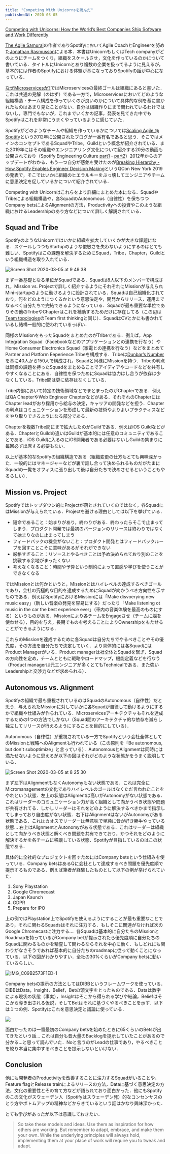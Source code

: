 ```yaml
---
title: "Competing With Unicornsを読んだ"
publishedAt: 2020-03-05
---
```


[Competing with Unicorns: How the World’s Best Companies Ship Software and Work Differently](https://pragprog.com/book/jragile/competing-with-unicorns) 

[The Agile Samurai](https://pragprog.com/book/jtrap/the-agile-samurai)の作者でありSpotifyにおいてAgile CoachとEngineerを努めた[Jonathan Rasmusson](https://twitter.com/jrasmusson)による本．本書はUnicornもしくはTech companyがどのようにチームをつくり，組織をスケールさせ，文化を作っているのかについて書いている．タイトルにUnicornとあり複数の企業を扱ってるように見えるが，基本的には作者のSpotifyにおける体験が基になっておりSpotifyの話が中心になっている．

[なぜMicroservicesか?](https://deeeet.com/writing/2019/05/20/why-microservices/)ではMicroservicesの最終ゴールは組織にあると書いた．これは共通の見解（のはず）である一方で，Microservicesにおいてどのような組織構造・チーム構成を作っていくのが良いのかについて具体的な例を基に書かれたものはあまり見たことがない．自分は組織作りにまで関われているわけではないし，専門でもないが，これまでいくかの記事，発表を見てきた中でもSpotifyはこれを非常にうまくやっているように感じていた．

Spotifyがどのようなチームや組織を作っているかについては[Scaling Agile @ Spotify](https://blog.crisp.se/wp-content/uploads/2012/11/SpotifyScaling.pdf)という2012年に公開されたブログが一番有名であると思う．そこではメインのコンセプトであるSquadやTribe，Guildという概念が紹介されている．また2019年にはその組織やエンジニアリング文化について紹介する20分の動画も公開されており（Spotify Engineering Culture [part1](https://youtu.be/Yvfz4HGtoPc)・[part2](https://youtu.be/vOt4BbWLWQw)）2012年からのアップデートがわかる．もう一つ自分が感銘を受けたのが[Breaking Hierarchy - How Spotify Enables Engineer Decision Making](https://youtu.be/gTXEXcGvnKk)というQCon New York 2019の発表で，そこではいかに組織のヒエラルキーをぶっ壊してエンジニアやチームに意思決定を促しているかについて紹介されている．

Competing with Unicornはこれらをより詳細にまとめた本になる．SquadやTribeによる組織構造や，各SquadのAutonomous（自律性）を保ちつつCompany betsによるAlignmentの方法，Productivityへの投資やこのような組織におけるLeadershipのあり方などについて詳しく解説されている．

## Squad and Tribe

SpotifyのようなUnicornではいかに組織を拡大していくかが大きな課題になる．スケールしつつもStartupのような俊敏さを失わないようにするのはとても難しい．Spotifyはこの課題を解決するためにSquad，Tribe，Chapter，Guildという組織構造を取り入れている．

![Screen Shot 2020-03-05 at 9 49 38](https://user-images.githubusercontent.com/1256183/75936972-f8449080-5ec6-11ea-8344-c67f9fe7b722.png)

まず一番基礎となる単位がSquadである．Squadは8人以下のメンバーで構成され，Mission vs. Projectで詳しく紹介するようにそれぞれにMissionが与えられMini-startupのように動けるように設計されている．Squadは自己組織化されており，何をどのようにつくるかという意思決定や，開発からリリース，運用までなるべく自分たちで完結できるようになっている．Squadが最も重要な単位でありその他のTribeやChapterはこれを補助するためだけに存在してる（この辺は[Team topologies](https://deeeet.com/writing/2020/02/06/team-topologies/)のTeam first thinkingと同じ）．SquadはCVとかにも書かれているし結構一般的に使われているっぽい．

同様のMissionをもったSquadをまとめたのがTribeである．例えば，App Integration Squad（Facebookなどのアプリケーションとの連携を行なう）やHome Consumer Electronics Squad（家電との連携を行なう）などをまとめてPartner and Platform Eeperience Tribeを構成する．Tribeは[Dunbar’s Number](https://en.m.wikipedia.org/wiki/Dunbar%27s_number)を基に40人から150人で構成され，Squadと同様にMissionを持つ．Tribeの利点は同様の課題を持ったSquadをまとめることでアイディアやコードなどを共有しやすくなることにある．自律性を保つためにSquadは協力はし合うが依存は少なくしている，Tribe間は更に依存はなくしている．

Tribe内部において特定の技術領域などでまとまったのがChapterである．例えばQA ChapterやWeb Engineer Chapterなどがある．それぞれのChapterにはChapter leadがおり採用から給与の決定，キャリアの開発などを担う．Chapterの利点はコミュニケーションを形成して最新の技術やよりよいプラクティスなどをやり取りできるようになる部分である．

Chapterを複数Tribe間にまで拡大したのがGuildである．例えばiOS Guildなどがある．ChapterとGuildの違いはGuildが基本的には任意のコミュニティであることである．iOS Guildに入るのにiOS開発者である必要はないしGuildの集まりに毎回必ず出席する必要もない．

以上が基本的なSpotifyの組織構造である（組織変更の仕方もとても興味深かった．一般的にはマネージャーなどが裏で話し合って決められるものだがたまにSquadの一覧をオフィスに張り出して後は自分たちで決めさせるということもやるらしい）．

## Mission vs. Project

Spotifyではトップダウン的にProjectが落とされていくのではなく，各SquadにはMissionが与えられている．Projectを避ける理由としては以下を挙げている．

- 短命であること：始まりがあり，終わりがある．終わったらそこで止まってしまう．プロダクト開発では最初のバージョンのリリースは終わりではなくて始まりなのに止まってしまう
- フィードバックの機会がないこと：プロダクト開発とはフィードバックループを回すことこそに意味があるがそれができない
- 厳格すぎること：リソースとやるべきことは予め決められており別のことを挑戦する余地がまったくない
- 考えなくなること：時間や予算という制約によって直感や学びを使うことができなくなる

ではMissionとは何かというと，Missionとはハイレベルの達成するべきゴールであり，会社の究極的な目的を達成するためにSquadが向かうべき方向性を示すものである．例えばSpotifyにおけるMissionには「Make disvoerying new music easy」（新しい音楽の発見を容易にする）だったり「Make listening ot music in the car the best experiece ever」（車内の音楽体験を最高のものにする）というものがある．Missionにより各チームをEngageさせ（チームに脳を使わせる），目的を与え，長期でものを考えることによりOwnershipをもたせることができるようになる．

これらのMissionを達成するために各Squadは自分たちでやるべきことやその優先度，その方法を自分たちで決定していく．より具体的には各SquadにはProduct Managerがいる．Product managerは社全体とSquadを繋ぎ，Squadの方向性を定め，チームとともに戦略やロードマップ，機能定義などを行なう（Product managerは元エンジニアが多くとてもTechnicalである．また強いLeadershipと交渉力などが求められる）．

## Autonomous vs. Alignment

Spotifyの組織で最も重視されているのはSquadのAutonomous（自律性）だと思う．与えられたMissionに対していかに各Squadが自律して動けるようにするかで組織や仕組みが作られている．Microservicesアーキテクチャもそれを達成するための1つの方法でしかない（Squad間のアーキテクチャ的な依存を減らし独立してリリースが行えるようにすることを目的にしている）．

Autonomous（自律性）が重視されている一方でSpotifyという会社全体としてのMissionと戦略へのAligmentも行われている（この原則を「Be autonomous, but don't suboptimize」と言っている）．AutonomousとAlignmentは同時には満たせないように思えるが以下の図はそれがどのような状態かをうまく説明している．

![Screen Shot 2020-03-05 at 8 25 30](https://user-images.githubusercontent.com/1256183/75933846-4d2fd900-5ebe-11ea-936f-05bf7bfed87b.png)

まず左下はAlignmentもなくAutonomyもない状態である．これは完全にMicromanagementの文化でありハイレベルのゴールはなくただ言われたことをやれという状態．左上の状態はAligmentは高いがAutonomyがない状態である．これはリーダーのコミュニケーション力が高く組織として向かうべき状態や問題が共有されてる．しかしリーダーはそれをどのように解決するべきかまで指示してしまっており自由度がない状態．右下はAlignmentはないがAutonomyがある状態である．これはカオスでリーダーは無意味で単純に皆が好き勝手やっている状態... 右上はAlignmentとAutonomyがある状態である．これはリーダーは組織として向かうべき状態と解くべき問題を共有できており，かつそれをどのように解決するかを各チームに移譲している状態．Spotifyが目指しているのはこの状態である．

具体的に全社的なプロジェクトを回すためにはCompany betsという仕組みを使っている．Company betsはあるQに会社として達成するべき問題を優先度順で提示するものである．例えば筆者が経験したものとして以下の例が挙げられていた．

1. Sony Playstation
2. Google Chromecast
3. Japan Kaunch
4. GDPR
5. Prepare for IPO

上の例ではPlaystation上でSpotifyを使えるようにすることが最も重要なことであり，それに関わるSquadsはそれに注力する．もしそこに関連がなければ次のGoogle Chromecastに注力する..．各Squadは基本的に自分たちのMissionとRoadmapを持っているがCompany betが提示されたら優先度順に自分たちのSquadに関わるものかを精査して関わるならそれを中心に動く．もしどれにも関わりがなさそうであれば基本的に自分たちのroadmapに従って動くことになっている．以下の図がわかりやすい．全社の30%くらいがCompany betsに動いているらしい．

![IMG_C09B2573F1ED-1](https://user-images.githubusercontent.com/1256183/75933862-59b43180-5ebe-11ea-8bfe-1d92af4b0b47.jpeg)

Company betsの提示の方法としてはDIBBというフレームワークを使っている．DIBBはData，Insight，Belief，Betの頭文字をとったものである．Dataは数字による現状の状態（事実），Insightはそこから得られる学びや結論，Beliefはそこから導き出される仮説，そしてBetはそれに基づくやるべきことを示す．以下は１つの例．Spotifyはこれを意思決定と議論に使っている．

![](https://blog.crisp.se/wp-content/uploads/2016/06/DIBB.png)

面白かったのは一番最初のCompany betsを始めたときに65くらいのBetsが出てきたという話... これは自分も昔大量のBacklogを提示していたことがあるので分かる...と思って読んでいた．Noと言うのがLeadの仕事であり，やるべきことを絞り本当に集中するべきことを提示しないといけない．

## Conclusion

他にも開発者のProductivityを改善することに注力するSquadがいることや，Feature flagとRelease trainによるリリースの方法，Dataに基づく意思決定の方法，文化の重要性とその育て方などが語られており面白かった．他にもSpotifyのこの文化がスウェーデン人（Spotifyはスウェーデン発）的なコンセンサスのとり方やボトムアップの精神などからきているという話はかなり興味深かった．

とても学びがあったが以下は意識しておきたい．

>So take these models and ideas. Use them as inspiration for how others are working. But remember to adapt, embrace, and make them your own. While the underlying principles will always hold, implementing them at your place of work will require you to tweak and adapt.
